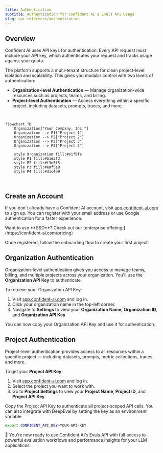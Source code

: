 ```yaml
---
title: Authentication
subtitle: Authentication for Confident AI's Evals API Usage
slug: api-reference/authentication
---
```


## Overview

Confident AI uses API keys for authentication. Every API request must include your API key, which authenticates your request and tracks usage against your quota.

The platform supports a multi-tenant structure for clean project-level isolation and scalability. This gives you modular control with two levels of authentication:

- **Organization-level Authentication** — Manage organization-wide resources such as projects, teams, and billing.
- **Project-level Authentication** — Access everything within a specific project, including datasets, prompts, traces, and more.

<br />

```mermaid
flowchart TD
    Organization["Your Company, Inc."]
    Organization --> P1["Project 1"]
    Organization --> P2["Project 2"]
    Organization --> P3["Project 3"]
    Organization --> P4["Project 4"]

    style Organization fill:#e1f5fe
    style P1 fill:#b1e3f3
    style P2 fill:#f3e5f5
    style P3 fill:#e8f5e8
    style P4 fill:#d1c4e9
```
<br />

## Create an Account

If you don't already have a Confident AI account, visit [app.confident-ai.com](https://app.confident-ai.com) to sign up. You can register with your email address or use Google authentication for a faster experience.

<Tip>
  Want to use **SSO**? Check out our [enterprise offering.](https://confident-ai.com/pricing)
</Tip>

Once registered, follow the onboarding flow to create your first project.

## Organization Authentication

Organization-level authentication gives you access to manage teams, billing, and multiple projects across your organization. You'll use the **Organization API Key** to authenticate.

To retrieve your Organization API Key:

1. Visit [app.confident-ai.com](https://app.confident-ai.com) and log in.
2. Click your organization name in the top-left corner.
3. Navigate to **Settings** to view your **Organization Name**, **Organization ID**, and **Organization API Key**.

You can now copy your Organization API Key and use it for authentication.

## Project Authentication

Project-level authentication provides access to all resources within a specific project — including datasets, prompts, metric collections, traces, and more.

To get your **Project API Key**:

1. Visit [app.confident-ai.com](https://app.confident-ai.com) and log in.
2. Select the project you want to work with.
3. Go to **Project Settings** to view your **Project Name**, **Project ID**, and **Project API Key**.

Copy the Project API Key to authenticate all project-scoped API calls. You can also integrate with DeepEval by setting the key as an environment variable:

```bash
export CONFIDENT_API_KEY=YOUR-API-KEY
```

🎉 You're now ready to use Confident AI's Evals API with full access to powerful evaluation workflows and performance insights for your LLM applications.